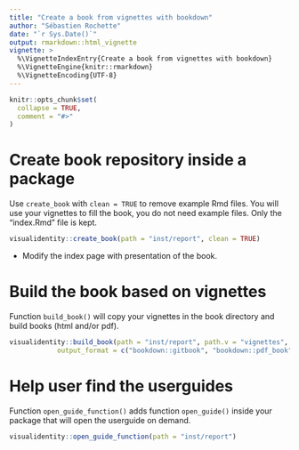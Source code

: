 ```yaml
---
title: "Create a book from vignettes with bookdown"
author: "Sébastien Rochette"
date: "`r Sys.Date()`"
output: rmarkdown::html_vignette
vignette: >
  %\VignetteIndexEntry{Create a book from vignettes with bookdown}
  %\VignetteEngine{knitr::rmarkdown}
  %\VignetteEncoding{UTF-8}
---
```


```r
knitr::opts_chunk$set(
  collapse = TRUE,
  comment = "#>"
)
```

# Create book repository inside a package

Use `create_book` with `clean = TRUE` to remove example Rmd files. You will use your vignettes to fill the book, you do not need example files. Only the "index.Rmd" file is kept.

```r
visualidentity::create_book(path = "inst/report", clean = TRUE)
```

- Modify the index page with presentation of the book.

# Build the book based on vignettes

Function `build_book()` will copy your vignettes in the book directory and build books (html and/or pdf).

```r
visualidentity::build_book(path = "inst/report", path.v = "vignettes",
            output_format = c("bookdown::gitbook", "bookdown::pdf_book"))
```

# Help user find the userguides

Function `open_guide_function()` adds function `open_guide()` inside your package that will open the userguide on demand.

```r
visualidentity::open_guide_function(path = "inst/report")
```

